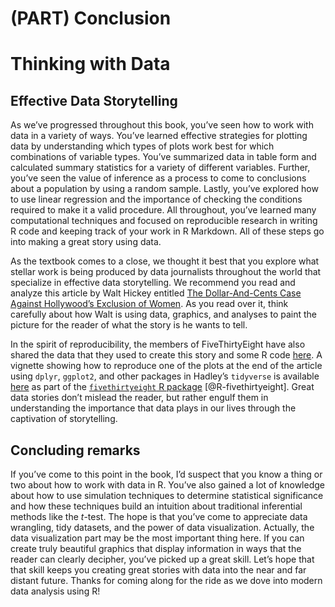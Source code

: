 # (PART) Conclusion {-} 

# Thinking with Data {#wrapping-up}

## Effective Data Storytelling

As we've progressed throughout this book, you've seen how to work with data in a variety of ways.  You've learned effective strategies for plotting data by understanding which types of plots work best for which combinations of variable types.  You've summarized data in table form and calculated summary statistics for a variety of different variables.  Further, you've seen the value of inference as a process to come to conclusions about a population by using a random sample.  Lastly, you've explored how to use linear regression and the importance of checking the conditions required to make it a valid procedure.  All throughout, you've learned many computational techniques and focused on reproducible research in writing R code and keeping track of your work in R Markdown.  All of these steps go into making a great story using data.

As the textbook comes to a close, we thought it best that you explore what stellar work is being produced by data journalists throughout the world that specialize in effective data storytelling.  We recommend you read and analyze this article by Walt Hickey entitled [The Dollar-And-Cents Case Against Hollywood’s Exclusion of Women](http://fivethirtyeight.com/features/the-dollar-and-cents-case-against-hollywoods-exclusion-of-women/).  As you read over it, think carefully about how Walt is using data, graphics, and analyses to paint the picture for the reader of what the story is he wants to tell.  

In the spirit of reproducibility, the members of FiveThirtyEight have also shared the data that they used to create this story and some R code [here](https://github.com/fivethirtyeight/data/tree/master/bechdel).  A vignette showing how to reproduce one of the plots at the end of the article using `dplyr`, `ggplot2`, and other packages in Hadley's `tidyverse` is available [here](https://cran.r-project.org/web/packages/fivethirtyeight/vignettes/bechdel.html) as part of the [`fivethirtyeight` R package](https://rudeboybert.github.io/fivethirtyeight/) [@R-fivethirtyeight].  Great data stories don't mislead the reader, but rather engulf them in understanding the importance that data plays in our lives through the captivation of storytelling.


## Concluding remarks {-}

If you've come to this point in the book, I'd suspect that you know a thing or two about how to work with data in R.  You've also gained a lot of knowledge about how to use simulation techniques to determine statistical significance and how these techniques build an intuition about traditional inferential methods like the $t$-test.  The hope is that you've come to appreciate data wrangling, tidy datasets, and the power of data visualization.  Actually, the data visualization part may be the most important thing here.  If you can create truly beautiful graphics that display information in ways that the reader can clearly decipher, you've picked up a great skill.  Let's hope that that skill keeps you creating great stories with data into the near and far distant future.  Thanks for coming along for the ride as we dove into modern data analysis using R!
